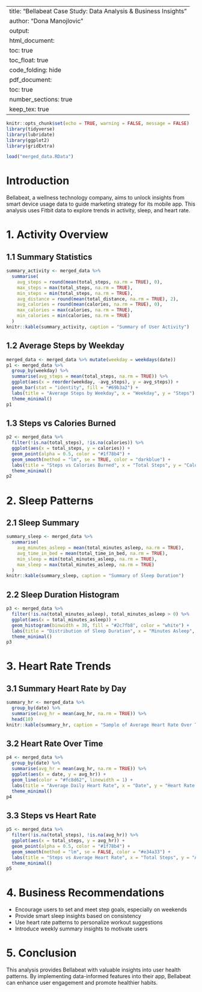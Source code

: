 
---
title: "Bellabeat Case Study: Data Analysis & Business Insights"
author: "Dona Manojlovic"
output:
  html_document:
    toc: true
    toc_float: true
    code_folding: hide
  pdf_document:
    toc: true
    number_sections: true
    keep_tex: true
---

```r
knitr::opts_chunk$set(echo = TRUE, warning = FALSE, message = FALSE)
library(tidyverse)
library(lubridate)
library(ggplot2)
library(gridExtra)
```
```r
load("merged_data.RData")
```

# Introduction

Bellabeat, a wellness technology company, aims to unlock insights from smart device usage data to guide marketing strategy for its mobile app. This analysis uses Fitbit data to explore trends in activity, sleep, and heart rate.

# 1. Activity Overview

## 1.1 Summary Statistics
```r
summary_activity <- merged_data %>%
  summarise(
    avg_steps = round(mean(total_steps, na.rm = TRUE), 0),
    max_steps = max(total_steps, na.rm = TRUE),
    min_steps = min(total_steps, na.rm = TRUE),
    avg_distance = round(mean(total_distance, na.rm = TRUE), 2),
    avg_calories = round(mean(calories, na.rm = TRUE), 0),
    max_calories = max(calories, na.rm = TRUE),
    min_calories = min(calories, na.rm = TRUE)
  )
knitr::kable(summary_activity, caption = "Summary of User Activity")
```

## 1.2 Average Steps by Weekday
```r
merged_data <- merged_data %>% mutate(weekday = weekdays(date))
p1 <- merged_data %>%
  group_by(weekday) %>%
  summarise(avg_steps = mean(total_steps, na.rm = TRUE)) %>%
  ggplot(aes(x = reorder(weekday, -avg_steps), y = avg_steps)) +
  geom_bar(stat = "identity", fill = "#69b3a2") +
  labs(title = "Average Steps by Weekday", x = "Weekday", y = "Steps") +
  theme_minimal()
p1
```

## 1.3 Steps vs Calories Burned
```r
p2 <- merged_data %>%
  filter(!is.na(total_steps), !is.na(calories)) %>%
  ggplot(aes(x = total_steps, y = calories)) +
  geom_point(alpha = 0.5, color = "#1f78b4") +
  geom_smooth(method = "lm", se = TRUE, color = "darkblue") +
  labs(title = "Steps vs Calories Burned", x = "Total Steps", y = "Calories") +
  theme_minimal()
p2
```

# 2. Sleep Patterns

## 2.1 Sleep Summary
```r
summary_sleep <- merged_data %>%
  summarise(
    avg_minutes_asleep = mean(total_minutes_asleep, na.rm = TRUE),
    avg_time_in_bed = mean(total_time_in_bed, na.rm = TRUE),
    min_sleep = min(total_minutes_asleep, na.rm = TRUE),
    max_sleep = max(total_minutes_asleep, na.rm = TRUE)
  )
knitr::kable(summary_sleep, caption = "Summary of Sleep Duration")
```

## 2.2 Sleep Duration Histogram
```r
p3 <- merged_data %>%
  filter(!is.na(total_minutes_asleep), total_minutes_asleep > 0) %>%
  ggplot(aes(x = total_minutes_asleep)) +
  geom_histogram(binwidth = 30, fill = "#2c7fb8", color = "white") +
  labs(title = "Distribution of Sleep Duration", x = "Minutes Asleep", y = "Count") +
  theme_minimal()
p3
```

# 3. Heart Rate Trends

## 3.1 Summary Heart Rate by Day
```r
summary_hr <- merged_data %>%
  group_by(date) %>%
  summarise(avg_hr = mean(avg_hr, na.rm = TRUE)) %>%
  head(10)
knitr::kable(summary_hr, caption = "Sample of Average Heart Rate Over Time")
```

## 3.2 Heart Rate Over Time
```r
p4 <- merged_data %>%
  group_by(date) %>%
  summarise(avg_hr = mean(avg_hr, na.rm = TRUE)) %>%
  ggplot(aes(x = date, y = avg_hr)) +
  geom_line(color = "#fc8d62", linewidth = 1) +
  labs(title = "Average Daily Heart Rate", x = "Date", y = "Heart Rate (bpm)") +
  theme_minimal()
p4
```

## 3.3 Steps vs Heart Rate
```r
p5 <- merged_data %>%
  filter(!is.na(total_steps), !is.na(avg_hr)) %>%
  ggplot(aes(x = total_steps, y = avg_hr)) +
  geom_point(alpha = 0.5, color = "#1f78b4") +
  geom_smooth(method = "lm", se = FALSE, color = "#e34a33") +
  labs(title = "Steps vs Average Heart Rate", x = "Total Steps", y = "Avg HR (bpm)") +
  theme_minimal()
p5
```

# 4. Business Recommendations

- Encourage users to set and meet step goals, especially on weekends
- Provide smart sleep insights based on consistency
- Use heart rate patterns to personalize workout suggestions
- Introduce weekly summary insights to motivate users

# 5. Conclusion

This analysis provides Bellabeat with valuable insights into user health patterns. By implementing data-informed features into their app, Bellabeat can enhance user engagement and promote healthier habits.
